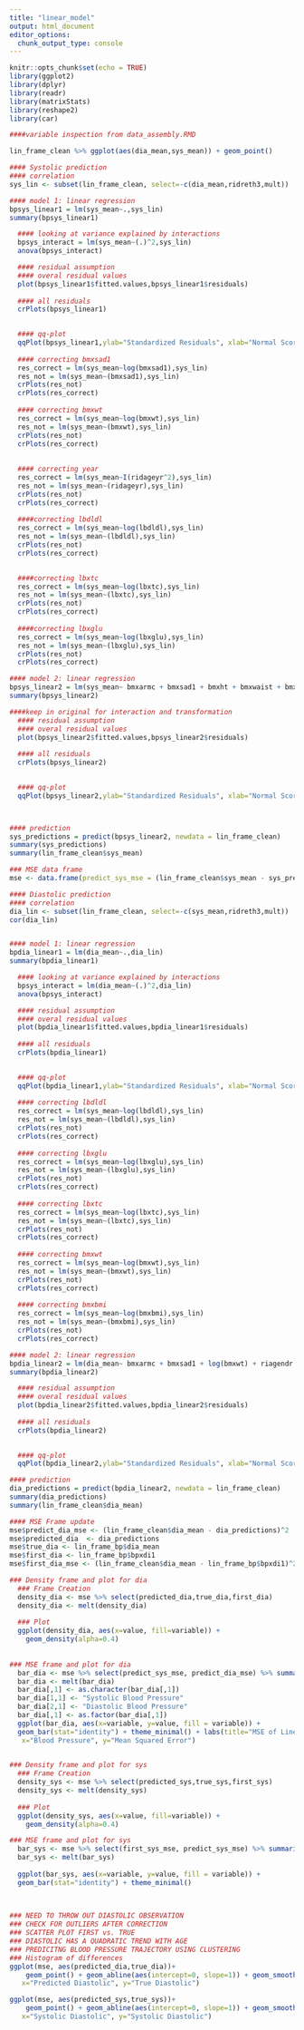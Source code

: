 ---
title: "linear_model"
output: html_document
editor_options: 
  chunk_output_type: console
---

```{r setup, include=FALSE}
knitr::opts_chunk$set(echo = TRUE)
library(ggplot2)
library(dplyr)
library(readr)
library(matrixStats)
library(reshape2)
library(car)
```



```{r}
####variable inspection from data_assembly.RMD

```


```{r}
lin_frame_clean %>% ggplot(aes(dia_mean,sys_mean)) + geom_point()
```


```{r}
#### Systolic prediction 
#### correlation
sys_lin <- subset(lin_frame_clean, select=-c(dia_mean,ridreth3,mult))

#### model 1: linear regression
bpsys_linear1 = lm(sys_mean~.,sys_lin)
summary(bpsys_linear1)

  #### looking at variance explained by interactions
  bpsys_interact = lm(sys_mean~(.)^2,sys_lin)
  anova(bpsys_interact)

  #### residual assumption 
  #### overal residual values 
  plot(bpsys_linear1$fitted.values,bpsys_linear1$residuals)
  
  #### all residuals 
  crPlots(bpsys_linear1)

  
  #### qq-plot
  qqPlot(bpsys_linear1,ylab="Standardized Residuals", xlab="Normal Scores")
  
  #### correcting bmxsad1
  res_correct = lm(sys_mean~log(bmxsad1),sys_lin)
  res_not = lm(sys_mean~(bmxsad1),sys_lin)
  crPlots(res_not)
  crPlots(res_correct)
  
  #### correcting bmxwt
  res_correct = lm(sys_mean~log(bmxwt),sys_lin)
  res_not = lm(sys_mean~(bmxwt),sys_lin)
  crPlots(res_not)
  crPlots(res_correct)
  
  
  #### correcting year 
  res_correct = lm(sys_mean~I(ridageyr^2),sys_lin)
  res_not = lm(sys_mean~(ridageyr),sys_lin)
  crPlots(res_not)
  crPlots(res_correct)
  
  ####correcting lbdldl
  res_correct = lm(sys_mean~log(lbdldl),sys_lin)
  res_not = lm(sys_mean~(lbdldl),sys_lin)
  crPlots(res_not)
  crPlots(res_correct)

  
  ####correcting lbxtc
  res_correct = lm(sys_mean~log(lbxtc),sys_lin)
  res_not = lm(sys_mean~(lbxtc),sys_lin)
  crPlots(res_not)
  crPlots(res_correct)
  
  ####correcting lbxglu
  res_correct = lm(sys_mean~log(lbxglu),sys_lin)
  res_not = lm(sys_mean~(lbxglu),sys_lin)
  crPlots(res_not)
  crPlots(res_correct)

#### model 2: linear regression
bpsys_linear2 = lm(sys_mean~ bmxarmc + bmxsad1 + bmxht + bmxwaist + bmxwt + riagendr + ridageyr + I(ridageyr^2) + hispanic + white + black + diq010 + lbdldl + log(lbxtc) + log(lbxglu) + bpq020 + bpq040a + bmxarmc:ridageyr + riagendr:lbdldl + riagendr:lbxglu + bmxsad1:diq010 + riagendr:ridageyr + bmxsad1:bpq040a  + ridageyr:white + ridageyr:diq010 + ridageyr:lbdldl  , sys_lin)
summary(bpsys_linear2)

####keep in original for interaction and transformation 
  #### residual assumption 
  #### overal residual values 
  plot(bpsys_linear2$fitted.values,bpsys_linear2$residuals)
  
  #### all residuals 
  crPlots(bpsys_linear2)

  
  #### qq-plot
  qqPlot(bpsys_linear2,ylab="Standardized Residuals", xlab="Normal Scores")



#### prediction 
sys_predictions = predict(bpsys_linear2, newdata = lin_frame_clean)
summary(sys_predictions)
summary(lin_frame_clean$sys_mean)

### MSE data frame 
mse <- data.frame(predict_sys_mse = (lin_frame_clean$sys_mean - sys_predictions)^2, predicted_sys = sys_predictions,true_sys = lin_frame_bp$sys_mean, first_sys = lin_frame_bp$bpxsy1, first_sys_mse = (lin_frame_clean$sys_mean - lin_frame_bp$bpxsy1)^2 ) 

```

```{r}
#### Diastolic prediction 
#### correlation
dia_lin <- subset(lin_frame_clean, select=-c(sys_mean,ridreth3,mult))
cor(dia_lin)


#### model 1: linear regression
bpdia_linear1 = lm(dia_mean~.,dia_lin)
summary(bpdia_linear1)

  #### looking at variance explained by interactions
  bpsys_interact = lm(dia_mean~(.)^2,dia_lin)
  anova(bpsys_interact)

  #### residual assumption 
  #### overal residual values 
  plot(bpdia_linear1$fitted.values,bpdia_linear1$residuals)
  
  #### all residuals 
  crPlots(bpdia_linear1)

  
  #### qq-plot
  qqPlot(bpdia_linear1,ylab="Standardized Residuals", xlab="Normal Scores")
  
  #### correcting lbdldl
  res_correct = lm(sys_mean~log(lbdldl),sys_lin)
  res_not = lm(sys_mean~(lbdldl),sys_lin)
  crPlots(res_not)
  crPlots(res_correct)
  
  #### correcting lbxglu
  res_correct = lm(sys_mean~log(lbxglu),sys_lin)
  res_not = lm(sys_mean~(lbxglu),sys_lin)
  crPlots(res_not)
  crPlots(res_correct)
  
  #### correcting lbxtc
  res_correct = lm(sys_mean~log(lbxtc),sys_lin)
  res_not = lm(sys_mean~(lbxtc),sys_lin)
  crPlots(res_not)
  crPlots(res_correct)
  
  #### correcting bmxwt
  res_correct = lm(sys_mean~log(bmxwt),sys_lin)
  res_not = lm(sys_mean~(bmxwt),sys_lin)
  crPlots(res_not)
  crPlots(res_correct)
  
  #### correcting bmxbmi
  res_correct = lm(sys_mean~log(bmxbmi),sys_lin)
  res_not = lm(sys_mean~(bmxbmi),sys_lin)
  crPlots(res_not)
  crPlots(res_correct)

#### model 2: linear regression
bpdia_linear2 = lm(dia_mean~ bmxarmc + bmxsad1 + log(bmxwt) + riagendr + ridageyr + I(ridageyr^2) + white + black + asian + diq010 + log(lbdldl) + lbxtc + bpq020 + bpq040a + ridageyr:white +  bmxsad1:ridageyr + ridageyr:bpq040a + riagendr:lbdldl,dia_lin)
summary(bpdia_linear2)

  #### residual assumption 
  #### overal residual values 
  plot(bpdia_linear2$fitted.values,bpdia_linear2$residuals)
  
  #### all residuals 
  crPlots(bpdia_linear2)

  
  #### qq-plot
  qqPlot(bpdia_linear2,ylab="Standardized Residuals", xlab="Normal Scores")

#### prediction 
dia_predictions = predict(bpdia_linear2, newdata = lin_frame_clean)
summary(dia_predictions)
summary(lin_frame_clean$dia_mean)

#### MSE Frame update
mse$predict_dia_mse <- (lin_frame_clean$dia_mean - dia_predictions)^2
mse$predicted_dia  <- dia_predictions
mse$true_dia <- lin_frame_bp$dia_mean
mse$first_dia <- lin_frame_bp$bpxdi1
mse$first_dia_mse <- (lin_frame_clean$dia_mean - lin_frame_bp$bpxdi1)^2

```



```{r}
### Density frame and plot for dia 
  ### Frame Creation 
  density_dia <- mse %>% select(predicted_dia,true_dia,first_dia)
  density_dia <- melt(density_dia)
  
  ### Plot 
  ggplot(density_dia, aes(x=value, fill=variable)) +
    geom_density(alpha=0.4)
  
  
### MSE frame and plot for dia
  bar_dia <- mse %>% select(predict_sys_mse, predict_dia_mse) %>% summarise(predict_sys_mse = mean(predict_sys_mse), predict_dia_mse = mean(predict_dia_mse))
  bar_dia <- melt(bar_dia)
  bar_dia[,1] <- as.character(bar_dia[,1])
  bar_dia[1,1] <- "Systolic Blood Pressure"
  bar_dia[2,1] <- "Diastolic Blood Pressure"
  bar_dia[,1] <- as.factor(bar_dia[,1])
  ggplot(bar_dia, aes(x=variable, y=value, fill = variable)) +
  geom_bar(stat="identity") + theme_minimal() + labs(title="MSE of Linear Regression Prediction for Systolic and Diastolic Blood Pressure", 
   x="Blood Pressure", y="Mean Squared Error")
  
```

```{r}
### Density frame and plot for sys
  ### Frame Creation 
  density_sys <- mse %>% select(predicted_sys,true_sys,first_sys)
  density_sys <- melt(density_sys)
  
  ### Plot 
  ggplot(density_sys, aes(x=value, fill=variable)) +
    geom_density(alpha=0.4)

### MSE frame and plot for sys 
  bar_sys <- mse %>% select(first_sys_mse, predict_sys_mse) %>% summarise(first_sys_mse = mean(first_sys_mse), predict_sys_mse = mean(predict_sys_mse))
  bar_sys <- melt(bar_sys)
  
  ggplot(bar_sys, aes(x=variable, y=value, fill = variable)) +
  geom_bar(stat="identity") + theme_minimal() 

  
  
### NEED TO THROW OUT DIASTOLIC OBSERVATION 
### CHECK FOR OUTLIERS AFTER CORRECTION 
### SCATTER PLOT FIRST vs. TRUE 
### DIASTOLIC HAS A QUADRATIC TREND WITH AGE 
### PREDICITNG BLOOD PRESSURE TRAJECTORY USING CLUSTERING 
### Histogram of differences 
ggplot(mse, aes(predicted_dia,true_dia))+
    geom_point() + geom_abline(aes(intercept=0, slope=1)) + geom_smooth(method="lm")  + labs(title="True Diastolic Blood Pressure compared to \nPredicted Diastolic Blood Pressure", 
   x="Predicted Diastolic", y="True Diastolic")

ggplot(mse, aes(predicted_sys,true_sys))+
    geom_point() + geom_abline(aes(intercept=0, slope=1)) + geom_smooth(method="lm") + labs(title="True Systolic Blood Pressure compared to \nPredicted Systolic Blood Pressure", 
   x="Systolic Diastolic", y="Systolic Diastolic")
```

